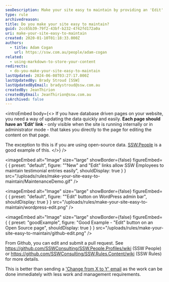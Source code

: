 ```yaml
---
seoDescription: Make your site easy to maintain by providing an 'Edit' link on each page for database-driven pages. This allows for quick and easy updates when needed.
type: rule
archivedreason:
title: Do you make your site easy to maintain?
guid: 2cc65b39-79f2-43bf-b232-4742fd172a0a
uri: make-your-site-easy-to-maintain
created: 2020-01-10T01:18:33.000Z
authors:
  - title: Adam Cogan
    url: https://ssw.com.au/people/adam-cogan
related:
  - using-markdown-to-store-your-content
redirects:
  - do-you-make-your-site-easy-to-maintain
lastUpdated: 2024-06-08T03:27:17.000Z
lastUpdatedBy: Brady Stroud [SSW]
lastUpdatedByEmail: bradystroud@ssw.com.au
createdBy: JeanThirion
createdByEmail: JeanThirion@ssw.com.au
isArchived: false
---
```


<introEmbed
  body={<>
If you have database driven pages on your website, you need a way of updating the data quickly and easily. **Each page should have an 'Edit' link** - only visible when the site is running internally or in administrator mode - that takes you directly to the page for editing the content on that page.

The exception to this is if you are using open-source data. [SSW.People](https://ssw.com.au/people/) is a good example of this.
  </>}
/>

<imageEmbed
  alt="Image"
  size="large"
  showBorder={false}
  figureEmbed={ {
    preset: "default",
    figure: "\"New\" and \"Edit\" links allow SSW Employees to maintain testimonial entries easily",
    shouldDisplay: true
  } }
  src="/uploads/rules/make-your-site-easy-to-maintain/MaintenanceDemo.gif"
/>



<imageEmbed
  alt="Image"
  size="large"
  showBorder={false}
  figureEmbed={ {
    preset: "default",
    figure: "\"Edit\" button on WordPress admin bar",
    shouldDisplay: true
  } }
  src="/uploads/rules/make-your-site-easy-to-maintain/wordpress-edit.png"
/>


<imageEmbed
  alt="Image"
  size="large"
  showBorder={false}
  figureEmbed={ {
    preset: "goodExample",
    figure: "Good Example - \"Edit\" button on an Open Source page",
    shouldDisplay: true
  } }
  src="/uploads/rules/make-your-site-easy-to-maintain/github-edit.png"
/>


From Github, you can edit and submit a pull request. See https://github.com/SSWConsulting/SSW.People.Profiles/wiki (SSW People) or https://github.com/SSWConsulting/SSW.Rules.Content/wiki (SSW Rules) for more details.

This is better than sending a ['Change from X to Y' email](/do-you-ask-for-content-changes-using-from-x-to-y) as the work can be done immediately with less work and management requirements.
